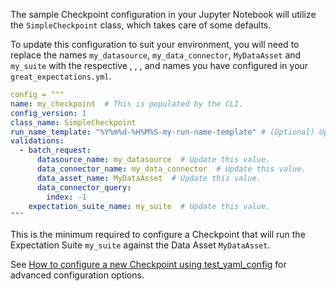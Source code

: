 
The sample Checkpoint configuration in your Jupyter Notebook will utilize the `SimpleCheckpoint` class, which takes care of some defaults.

To update this configuration to suit your environment, you will need to replace the names `my_datasource`, `my_data_connector`, `MyDataAsset` and `my_suite` with the respective <TechnicalTag tag="datasource" text="Datasource" />, <TechnicalTag tag="data_connector" text="Data Connector" />, <TechnicalTag tag="data_asset" text="Data Asset" />, and <TechnicalTag tag="expectation_suite" text="Expectation Suite" /> names you have configured in your `great_expectations.yml`.

```yaml title="Example YAML configuration, as a Python string"
config = """
name: my_checkpoint  # This is populated by the CLI.
config_version: 1
class_name: SimpleCheckpoint
run_name_template: "%Y%m%d-%H%M%S-my-run-name-template" # (Optional) Update this value
validations:
  - batch_request:
      datasource_name: my_datasource  # Update this value.
      data_connector_name: my_data_connector  # Update this value.
      data_asset_name: MyDataAsset  # Update this value.
      data_connector_query:
        index: -1
    expectation_suite_name: my_suite  # Update this value.
"""
```

This is the minimum required to configure a Checkpoint that will run the Expectation Suite `my_suite` against the Data Asset `MyDataAsset`.

See [How to configure a new Checkpoint using test_yaml_config](../how_to_configure_a_new_checkpoint_using_test_yaml_config.md) for advanced configuration options.
